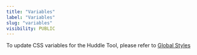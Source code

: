 ```yaml
---
title: "Variables"
label: "Variables"
slug: "variables"
visibility: PUBLIC
---
```


To update CSS variables for the Huddle Tool, please refer to [Global Styles](/global-styles/global-styles)